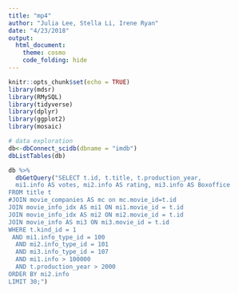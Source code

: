 ```yaml
---
title: "mp4"
author: "Julia Lee, Stella Li, Irene Ryan"
date: "4/23/2018"
output: 
  html_document:
    theme: cosmo 
    code_folding: hide
---
```


```r
knitr::opts_chunk$set(echo = TRUE)
library(mdsr)
library(RMySQL)
library(tidyverse)
library(dplyr)
library(ggplot2)
library(mosaic)
```


```r
# data exploration
db<-dbConnect_scidb(dbname = "imdb")
dbListTables(db)

db %>%
  dbGetQuery("SELECT t.id, t.title, t.production_year, 
  mi1.info AS votes, mi2.info AS rating, mi3.info AS Boxoffice
FROM title t 
#JOIN movie_companies AS mc on mc.movie_id=t.id
JOIN movie_info_idx AS mi1 ON mi1.movie_id = t.id
JOIN movie_info_idx AS mi2 ON mi2.movie_id = t.id
JOIN movie_info AS mi3 ON mi3.movie_id = t.id
WHERE t.kind_id = 1
 AND mi1.info_type_id = 100
  AND mi2.info_type_id = 101
  AND mi3.info_type_id = 107
  AND mi1.info > 100000
  AND t.production_year > 2000
ORDER BY mi2.info
LIMIT 30;")
```


